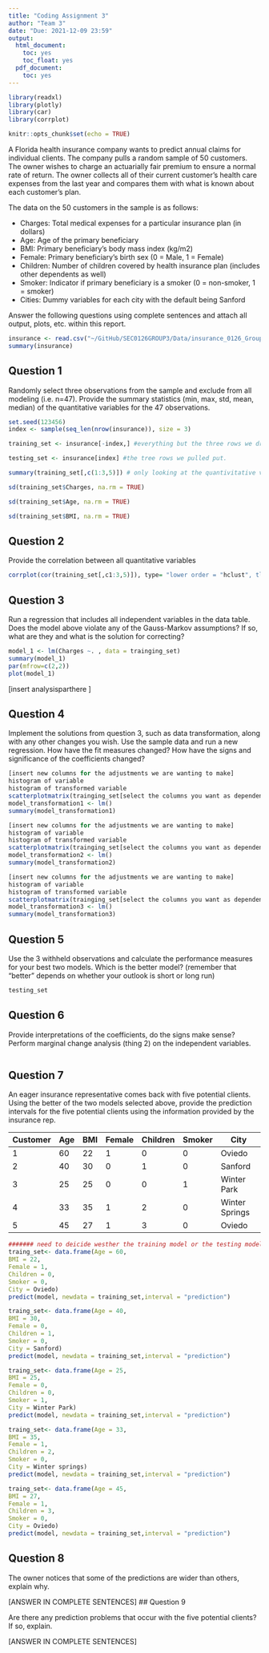```yaml
---
title: "Coding Assignment 3"
author: "Team 3"
date: "Due: 2021-12-09 23:59"
output:
  html_document:
    toc: yes
    toc_float: yes
  pdf_document:
    toc: yes
---
```


```r
library(readxl)
library(plotly)
library(car)
library(corrplot)

knitr::opts_chunk$set(echo = TRUE)

```

A Florida health insurance company wants to predict annual claims for individual clients. The company pulls a random sample of 50 customers. The owner wishes to charge an actuarially fair premium to ensure a normal rate of return. The owner collects all of their current customer’s health care expenses from the last year and compares them with what is known about each customer’s plan. 

The data on the 50 customers in the sample is as follows:

-	Charges: Total medical expenses for a particular insurance plan (in dollars)
-	Age: Age of the primary beneficiary
-	BMI: Primary beneficiary’s body mass index (kg/m2)
-	Female: Primary beneficiary’s birth sex (0 = Male, 1 = Female)
-	Children: Number of children covered by health insurance plan (includes other dependents as well)
-	Smoker: Indicator if primary beneficiary is a smoker (0 = non-smoker, 1 = smoker)
-	Cities: Dummy variables for each city with the default being Sanford

Answer the following questions using complete sentences and attach all output, plots, etc. within this report.


```r
insurance <- read.csv("~/GitHub/SEC0126GROUP3/Data/insurance_0126_Group3.csv")
summary(insurance)
```

## Question 1

Randomly select three observations from the sample and exclude from all modeling (i.e. n=47). Provide the summary statistics (min, max, std, mean, median) of the quantitative variables for the 47 observations.

```r
set.seed(123456)
index <- sample(seq_len(nrow(insurance)), size = 3) 

training_set <- insurance[-index,] #everything but the three rows we dropped

testing_set <- insurance[index] #the tree rows we pulled put. 

summary(training_set[,c(1:3,5)]) # only looking at the quantivitative variables and the 47 observations. 

sd(training_set$Charges, na.rm = TRUE)

sd(training_set$Age, na.rm = TRUE)

sd(training_set$BMI, na.rm = TRUE)

```



## Question 2

Provide the correlation between all quantitative variables

```r
corrplot(cor(training_set[,c1:3,5)]), type= "lower order = "hclust", tl.col = "black", tl.srt = 45, addcoef.col ="black", diag= FALSE,)

```


## Question 3

Run a regression that includes all independent variables in the data table. Does the model above violate any of the Gauss-Markov assumptions? If so, what are they and what is the solution for correcting?
```r
model_1 <- lm(Charges ~. , data = trainging_set)
summary(model_1)
par(mfrow=c(2,2))
plot(model_1)

```
[insert analysisparthere ]

## Question 4

Implement the solutions from question 3, such as data transformation, along with any other changes you wish. Use the sample data and run a new regression. How have the fit measures changed? How have the signs and significance of the coefficients changed?

```r
[insert new columns for the adjustments we are wanting to make] 
histogram of variable 
histogram of transformed variable
scatterplotmatrix(trainging_set[select the columns you want as dependent first , then all the others needed)])
model_transformation1 <- lm()
summary(model_transformation1)
```

```r
[insert new columns for the adjustments we are wanting to make] 
histogram of variable 
histogram of transformed variable
scatterplotmatrix(trainging_set[select the columns you want as dependent first , then all the others needed)])
model_transformation2 <- lm()
summary(model_transformation2)
```
```r
[insert new columns for the adjustments we are wanting to make] 
histogram of variable 
histogram of transformed variable
scatterplotmatrix(trainging_set[select the columns you want as dependent first , then all the others needed)])
model_transformation3 <- lm()
summary(model_transformation3)
```
## Question 5

Use the 3 withheld observations and calculate the performance measures for your best two models. Which is the better model? (remember that "better" depends on whether your outlook is short or long run)

```r
testing_set
```


## Question 6

Provide interpretations of the coefficients, do the signs make sense? Perform marginal change analysis (thing 2) on the independent variables.

```r

```

## Question 7

An eager insurance representative comes back with five potential clients. Using the better of the two models selected above, provide the prediction intervals for the five potential clients using the information provided by the insurance rep.

| Customer | Age | BMI | Female | Children | Smoker | City           |
| -------- | --- | --- | ------ | -------- | ------ | -------------- | 
| 1        | 60  | 22  | 1      | 0        | 0      | Oviedo         |
| 2        | 40  | 30  | 0      | 1        | 0      | Sanford        |
| 3        | 25  | 25  | 0      | 0        | 1      | Winter Park    |
| 4        | 33  | 35  | 1      | 2        | 0      | Winter Springs |
| 5        | 45  | 27  | 1      | 3        | 0      | Oviedo         |


```r
####### need to deicide westher the training model or the testing model is best. Then adjust the the formulas to reflect...I think ######
traing_set<- data.frame(Age = 60,
BMI = 22,
Female = 1,
Children = 0,
Smoker = 0,
City = Oviedo)
predict(model, newdata = training_set,interval = "prediction")

traing_set<- data.frame(Age = 40,
BMI = 30,
Female = 0,
Children = 1,
Smoker = 0,
City = Sanford)
predict(model, newdata = training_set,interval = "prediction")

traing_set<- data.frame(Age = 25,
BMI = 25,
Female = 0,
Children = 0,
Smoker = 1,
City = Winter Park)
predict(model, newdata = training_set,interval = "prediction")

traing_set<- data.frame(Age = 33,
BMI = 35,
Female = 1,
Children = 2,
Smoker = 0,
City = Winter springs)
predict(model, newdata = training_set,interval = "prediction")

traing_set<- data.frame(Age = 45,
BMI = 27,
Female = 1,
Children = 3,
Smoker = 0,
City = Oviedo)
predict(model, newdata = training_set,interval = "prediction")

```

## Question 8

The owner notices that some of the predictions are wider than others, explain why.
 
 [ANSWER IN COMPLETE SENTENCES]
## Question 9 

Are there any prediction problems that occur with the five potential clients? If so, explain.

[ANSWER IN COMPLETE SENTENCES]

